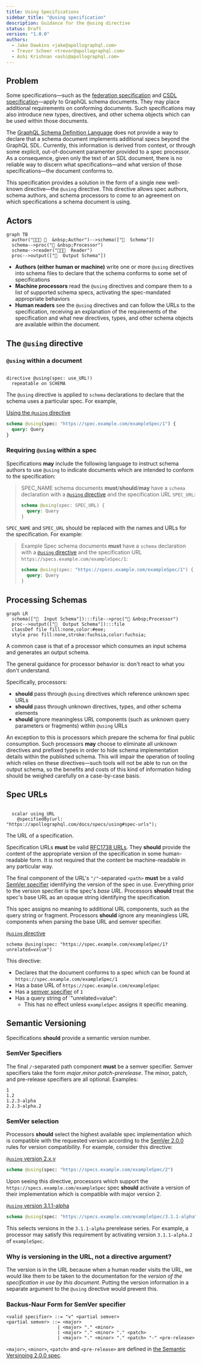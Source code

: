 ```yaml
---
title: Using Specifications
sidebar_title: "@using specification"
description: Guidance for the @using directive
status: Draft
version: "1.0.0"
authors: 
  - Jake Dawkins <jake@apollographql.com>
  - Trevor Scheer <trevor@apollographql.com>
  - Ashi Krishnan <ashi@apollographql.com>
---
```



## Problem

Some specifications—such as the [federation specification](../federation-spec) and [CSDL specification](./csdl)—apply to GraphQL schema documents. They may place additional requirements on conforming documents. Such specifications may also introduce new types, directives, and other schema objects which can be used within those documents.

The [GraphQL Schema Definition Language](https://spec.graphql.org/) does not provide a way to declare that a schema document implements additional specs beyond the GraphQL SDL. Currently, this information is derived from context, or through some explicit, out-of-document paramenter provided to a spec processor. As a consequence, given only the text of an SDL document, there is no reliable way to discern what specifications—and what version of those specifications—the document conforms to.

This specification provides a solution in the form of a single new well-known directive—the `@using` directive. This directive allows spec authors, schema authors, and schema processors to come to an agreement on which specifications a schema document is using.

## Actors

```mermaid
graph TB
  author("👩🏽‍💻 🤖  &nbsp;Author")-->schema(["📄  Schema"])
  schema-->proc("🤖 &nbsp;Processor")
  schema-->reader("👩🏽‍💻  Reader")
  proc-->output(["📄  Output Schema"])
```

- **Authors (either human or machine)** write one or more `@using` directives into schema files to declare that the schema conforms to some set of specifications
- **Machine processors** read the `@using` directives and compare them to a list of supported schema specs, activating the spec-mandated appropriate behaviors
- **Human readers** see the `@using` directives and can follow the URLs to the specification, receiving an explanation of the requirements of the specification and what new directives, types, and other schema objects are available within the document.

## The `@using` directive

### `@using` within a document

<code class='grammar'>
directive @using(spec: use_URL!)
  repeatable on SCHEMA
</code>

The `@using` directive is applied to `schema` declarations to declare that the schema uses a particular spec. For example,

<a name='ex-using-use' href='#ex-using-use' class='listing'>Using the <code>@using</code> directive</a>

```graphql
schema @using(spec: "https://spec.example.com/exampleSpec/1") {
  query: Query
}
```

### Requiring `@using` within a spec

Specifications **may** include the following language to instruct schema authors to use `@using` to indicate documents which are intended to conform to the specification:

> SPEC_NAME schema documents **must**/**should**/**may** have a `schema` declaration with a [`@using` directive](/specs/use)
> and the specification URL `SPEC_URL`:
>
> ```graphql
> schema @using(spec: SPEC_URL) {
>   query: Query
> }
> ```

`SPEC_NAME` and `SPEC_URL` should be replaced with the names and URLs for the specification. For example:

> Example Spec schema documents **must** have a `schema` declaration with a [`@using` directive](/specs/use)
> and the specification URL `https://specs.example.com/exampleSpec/1`:
>
> ```graphql
> schema @using(spec: "https://specs.example.com/exampleSpec/1") {
>   query: Query
> }
> ```

## Processing Schemas

```mermaid
graph LR
  schema(["📄  Input Schema"]):::file-->proc("🤖 &nbsp;Processor")
  proc-->output(["📄  Output Schema"]):::file
  classDef file fill:none,color:#eee;
  style proc fill:none,stroke:fuchsia,color:fuchsia;
```

A common case is that of a processor which consumes an input schema and generates an output schema.

The general guidance for processor behavior is: don't react to what you don't understand.

Specifically, processors:
  - **should** pass through `@using` directives which reference unknown spec URLs
  - **should** pass through unknown directives, types, and other schema elements
  - **should** ignore meaningless URL components (such as unknown query parameters or fragments) within `@using` URLs

An exception to this is processors which prepare the schema for final public consumption. Such processors **may** choose to eliminate all unknown directives and prefixed types in order to hide schema implementation details within the published schema. This will impair the operation of tooling which relies on these directives—such tools will not be able to run on the output schema, so the benefits and costs of this kind of information hiding should be weighed carefully on a case-by-case basis.

## Spec URLs

<code class='grammar'>
  scalar using_URL
    @specifiedBy(url: "https://apollographql.com/docs/specs/using#spec-urls");
</code>

The URL of a specification.

Specification URLs **must** be valid [RFC1738 URLs](https://tools.ietf.org/html/rfc1738). They **should** provide the content of the appropriate version of the specification in some human-readable form. It is not required that the content be machine-readable in any particular way.

The final component of the URL's `"/"`-separated `<path>` **must** be a valid [SemVer specifier](#semver-specifiers) identifying the version of the spec in use. Everything prior to the version specifier is the spec's *base URL*. Processors **should** treat the spec's base URL as an opaque string identifying the specification.

This spec assigns no meaning to additional URL components, such as the query string or fragment. Processors **should** ignore any meaningless URL components when parsing the base URL and semver specifier.

<a name='ex-using-querystring' href='#ex-using-querystring'><code>@using</code> directive</a>

```
schema @using(spec: "https://spec.example.com/exampleSpec/1?unrelated=value")
```

This directive:
- Declares that the document conforms to a spec which can be found at `https://spec.example.com/exampleSpec/1`
- Has a base URL of `https://spec.example.com/exampleSpec`
- Has a [semver specifier](#semver-specifier) of `1`
- Has a query string of `"unrelated=value":
  - This has no effect unless `exampleSpec` assigns it specific meaning.

## Semantic Versioning

Specifications **should** provide a semantic version number.

### SemVer Specifiers

The final `/`-separated path component **must** be a semver specifier. Semver specifiers take the form *major*.*minor*.*patch*-*prerelease*. The minor, patch, and pre-release specifiers are all optional. Examples:

```
1
1.2
1.2.3-alpha
2.2.3-alpha.2
```

### SemVer selection

Processors **should** select the highest available spec implementation which is compatible with the requested version according to the [SemVer 2.0.0](https://semver.org/spec/v2.0.0.html) rules for version compatibility. For example, consider this directive:

<a name='ex-using-version-2' href='#ex-using-version-2'><code>@using</code> version 2.x.y</a>

```graphql
schema @using(spec: "https://specs.example.com/exampleSpec/2")
```

Upon seeing this directive, processors which support the `https://specs.example.com/exampleSpec` spec **should** activate a version of their implementation which is compatible with major version 2.

<a name='ex-using-version-311a' href='#ex-using-version-311a'><code>@using</code> version 3.1.1-alpha</a>

```graphql
schema @using(spec: "https://specs.example.com/exampleSpec/3.1.1-alpha")
```

This selects versions in the `3.1.1-alpha` prerelease series. For example, a processor may satisfy this requirement by activating version `3.1.1-alpha.2` of `exampleSpec`.

### Why is versioning in the URL, not a directive argument?

The version is in the URL because when a human reader visits the URL, we would like them to be taken to the documentation for the *version of the specification in use by this document*. Putting the version information in a separate argument to the `@using` directive would prevent this.

### Backus-Naur Form for SemVer specifier

```
<valid specifier> ::= "v" <partial semver>
<partial semver> ::= <major>
                   | <major> "." <minor>
                   | <major> "." <minor> "." <patch>
                   | <major> "." <minor> "." <patch> "-" <pre-release>
```

`<major>`, `<minor>`, `<patch>` and `<pre-release>` are defined in [the Semantic Versinoing 2.0.0 spec](https://semver.org/spec/v2.0.0.html).
